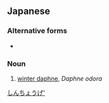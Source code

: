 ==Japanese==
{{ja-kanjitab|じん|ちょう|け|yomi=on|k3=げ}}

===Alternative forms===
* {{l/ja|チンチョウゲ}}

===Noun===
{{ja-noun|じんちょうげ|ジンチョウゲ}}

# [[winter daphne]], ''Daphne odora''

[[Category:ja:Flowers|しんちょうげ']]